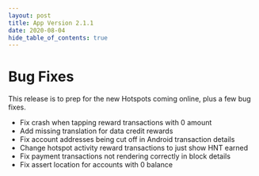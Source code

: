 ```yaml
---
layout: post
title: App Version 2.1.1
date: 2020-08-04
hide_table_of_contents: true
---
```


# Bug Fixes

This release is to prep for the new Hotspots coming online, plus a few bug fixes.

- Fix crash when tapping reward transactions with 0 amount
- Add missing translation for data credit rewards
- Fix account addresses being cut off in Android transaction details
- Change hotspot activity reward transactions to just show HNT earned
- Fix payment transactions not rendering correctly in block details
- Fix assert location for accounts with 0 balance
